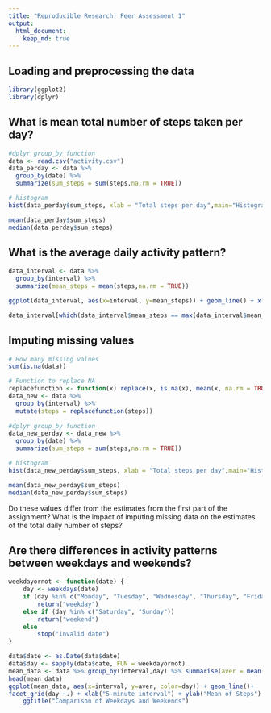 ```yaml
---
title: "Reproducible Research: Peer Assessment 1"
output: 
  html_document:
    keep_md: true
---
```



## Loading and preprocessing the data

```r
library(ggplot2)
library(dplyr)
```

## What is mean total number of steps taken per day?

```r

#dplyr group_by function
data <- read.csv("activity.csv")
data_perday <- data %>% 
  group_by(date) %>% 
  summarize(sum_steps = sum(steps,na.rm = TRUE))

# histogram 
hist(data_perday$sum_steps, xlab = "Total steps per day",main="Histogram",breaks = 50)

mean(data_perday$sum_steps)
median(data_perday$sum_steps)
```

## What is the average daily activity pattern?

```r
data_interval <- data %>% 
  group_by(interval) %>% 
  summarize(mean_steps = mean(steps,na.rm = TRUE))

ggplot(data_interval, aes(x=interval, y=mean_steps)) + geom_line() + xlab("5-minute interval") + ylab("average number of steps")

data_interval[which(data_interval$mean_steps == max(data_interval$mean_steps)),]
```


## Imputing missing values
```r
# How many missing values 
sum(is.na(data))

# Function to replace NA
replacefunction <- function(x) replace(x, is.na(x), mean(x, na.rm = TRUE))
data_new <- data %>% 
  group_by(interval) %>% 
  mutate(steps = replacefunction(steps))
  
#dplyr group_by function
data_new_perday <- data_new %>% 
  group_by(date) %>% 
  summarize(sum_steps = sum(steps,na.rm = TRUE))

# histogram 
hist(data_new_perday$sum_steps, xlab = "Total steps per day",main="Histogram",breaks = 50)

mean(data_new_perday$sum_steps)
median(data_new_perday$sum_steps)
```
Do these values differ from the estimates from the first part of the assignment? What is the impact of imputing missing data on the estimates of the total daily number of steps?

## Are there differences in activity patterns between weekdays and weekends?
```r
weekdayornot <- function(date) {
    day <- weekdays(date)
    if (day %in% c("Monday", "Tuesday", "Wednesday", "Thursday", "Friday"))
        return("weekday")
    else if (day %in% c("Saturday", "Sunday"))
        return("weekend")
    else
        stop("invalid date")
}

data$date <- as.Date(data$date)
data$day <- sapply(data$date, FUN = weekdayornot)
mean_data <- data %>% group_by(interval,day) %>% summarise(aver = mean(steps, na.rm = TRUE))
head(mean_data)
ggplot(mean_data, aes(x=interval, y=aver, color=day)) + geom_line()+
facet_grid(day ~.) + xlab("5-minute interval") + ylab("Mean of Steps") +
    ggtitle("Comparison of Weekdays and Weekends")
```
